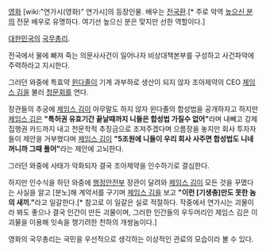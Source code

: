 [[영화]] [wiki:"연가시(영화)" 연가시]의 등장인물. 배우는 [[전국환]].[* 주로 악역 [[높으신 분]]의 전문 배우로 유명하다. 여기선 높으신 분은 맞지만 선한 역할이다.]

[[대한민국]]의 [[국무총리]].

전국에서 물에 빠져 죽는 의문사사건이 일어나자 비상대책본부를 구성하고 사건파악에 주력하라고 지시한다.

그러던 와중에 특효약 [[윈다졸]]이 기계 과부하로 생산이 되지 않자 조아제약의 CEO [[제임스 김]]을 불러 [[청문회]]를 연다.

장관들의 추궁에 [[제임스 김]]이 아무말도 하지 않자 윈다졸의 합성법을 공개하자고 하지만 [[제임스 김]]은 '''"특허권 유효기간 끝날때까지 니들은 합성법 가질수 없어"'''라며 내빼고 강제 집행권 카드까지 내고 천문학적 추징금으로 조져주겠다며 으름장을 놓지만 회사 투자자들이 제안을 거부했다며 [[제임스 김]]이 '''"5조원에 니들이 우리 회사 사주면 합성법도 니네꺼니까 그때 풀어"'''라는 제안에 고뇌한다.

그러던 와중에 사태가 악화되자 결국 조아제약을 인수하기로 결심한다.

하지만 인수식을 하던 와중에 [[행정안전부]] 장관이 달려와 [[제임스 김]]이 모든 것을 꾸몄다는 사실을 알고 [분노]해 계약서를 구기며 [[제임스 김]]을 보고 '''"이런 [기생충]만도 못한 놈의 새끼."'''라고 일갈한다.[* 참고로 이 일갈은 실로 적절하다. 작중에서 연가시는 괴물이라 봐도 좋으나 결국 인간이 만든 괴물이며, 그러한 인간들의 우두머리인 제임스 김은 이 괴물을 이용해 잇속을 챙기려한 천하의 개쌍놈이다.]

영화의 국무총리는 국민을 우선적으로 생각하는 이상적인 관료의 모습이라 볼 수 있다.
